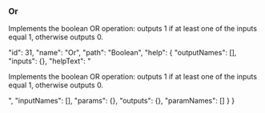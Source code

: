 ### Or

Implements the boolean OR operation: outputs 1 if <span class="highlight">at least one</span> of the inputs equal 1, otherwise outputs 0.










  "id": 31,
  "name": "Or",
  "path": "Boolean",
  "help": {
    "outputNames": [],
    "inputs": {},
    "helpText": "<p>Implements the boolean OR operation: outputs 1 if <span class='highlight'>at least one</span> of the inputs equal 1, otherwise outputs 0.</p>",
    "inputNames": [],
    "params": {},
    "outputs": {},
    "paramNames": []
  }
}